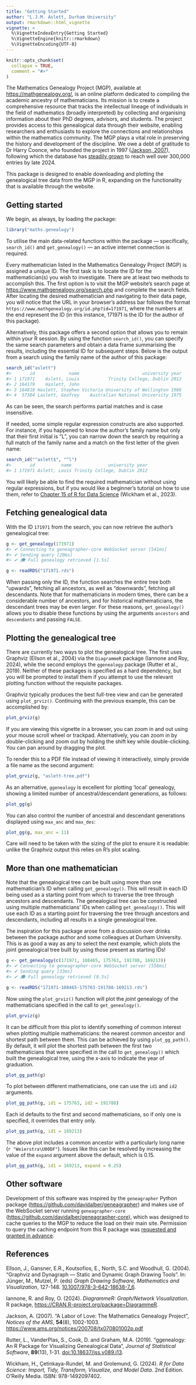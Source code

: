 ```yaml
---
title: "Getting Started"
author: "L.J.M. Aslett, Durham University"
output: rmarkdown::html_vignette
vignette: >
  %\VignetteIndexEntry{Getting Started}
  %\VignetteEngine{knitr::rmarkdown}
  %\VignetteEncoding{UTF-8}
---
```


```r
knitr::opts_chunk$set(
  collapse = TRUE,
  comment = "#>"
)
```

<div id="warning-container"></div>
<script>
  // Check if served by R-universe, which does not display vignette properly
  function checkDomain() {
    // Get the current hostname
    const hostname = window.location.hostname;

    // Check if the hostname includes 'r-universe.dev'
    if (hostname.includes('r-universe.dev')) {
      // Create a warning box
      const warningBox = document.createElement('div');
      warningBox.style.backgroundColor = '#ffcccc'; // light red
      warningBox.style.color = '#d8000c'; // red text
      warningBox.style.border = '1px solid #d8000c';
      warningBox.style.padding = '10px';
      warningBox.style.margin = '20px 0';
      warningBox.style.borderRadius = '5px';
      warningBox.innerHTML = "<strong>Note:</strong> you appear to be viewing this vignette on R-universe. For some reason, this vignette does not display properly when embedded within the R-universe site, so it is recommended to view either within the RStudio Viewer or at the main package website here: <a href='https://genealogy.louisaslett.com/articles/getting-started.html' target='_top'>https://genealogy.louisaslett.com/articles/getting-started.html</a>";

      // Show in warning-container
      const container = document.getElementById('warning-container');
      container.appendChild(warningBox);
    }
  }

  // Call the function when the page loads
  window.onload = checkDomain;
</script>

The Mathematics Genealogy Project (MGP), available at <https://mathgenealogy.org/>, is an online platform dedicated to compiling the academic ancestry of mathematicians.
Its mission is to create a comprehensive resource that tracks the intellectual lineage of individuals in the field of mathematics (broadly interpreted) by collecting and organising information about their PhD degrees, advisors, and students.
The project provides access to this genealogical data through their website, enabling researchers and enthusiasts to explore the connections and relationships within the mathematics community.
The MGP plays a vital role in preserving the history and development of the discipline.
We owe a debt of gratitude to Dr Harry Coonce, who founded the project in 1997 ([Jackson, 2007](#refs)), following which the database has [steadily grown](https://www.mathgenealogy.org/growth_image.php) to reach well over 300,000 entries by late 2024.

This package is designed to enable downloading and plotting the genealogical tree data from the MGP in R, expanding on the functionality that is available through the website.

## Getting started

We begin, as always, by loading the package:

```r
library("maths.genealogy")
```

To utilise the main data-related functions within the package --- specifically, `search_id()` and `get_genealogy()` --- an active internet connection is required.

Every mathematician listed in the Mathematics Genealogy Project (MGP) is assigned a unique ID.
The first task is to locate the ID for the mathematician(s) you wish to investigate.
There are at least two methods to accomplish this. 
The first option is to visit the MGP website's search page at <https://www.mathgenealogy.org/search.php> and complete the search fields.
After locating the desired mathematician and navigating to their data page, you will notice that the URL in your browser's address bar follows the format `https://www.mathgenealogy.org/id.php?id=171971`, where the numbers at the end represent the ID (in this instance, 171971 is the ID for the author of this package).

Alternatively, this package offers a second option that allows you to remain within your R session.
By using the function `search_id()`, you can specify the same search parameters and obtain a data frame summarising the results, including the essential ID for subsequent steps.
Below is the output from a search using the family name of the author of this package:

```r
search_id("aslett")
#>       id             name                        university year
#> 1 171971    Aslett, Louis           Trinity College, Dublin 2012
#> 2 164179    Haslett, John                                       
#> 3 164818 Haslett, Stephen Victoria University of Wellington 1986
#> 4  57304 Laslett, Geofrey    Australian National University 1975
```

As can be seen, the search performs partial matches and is case insensitive.

If needed, some simple regular expression constructs are also supported.
For instance, if you happened to know the author's family name but only that their first initial is "L", you can narrow down the search by requiring a full match of the family name and a match on the first letter of the given name:

```r
search_id("^aslett$", "^l")
#>       id          name              university year
#> 1 171971 Aslett, Louis Trinity College, Dublin 2012
```

You will likely be able to find the required mathematician without using regular expressions, but if you would like a beginner's tutorial on how to use them, refer to [Chapter 15 of R for Data Science](https://r4ds.hadley.nz/regexps.html) (Wickham et al., 2023).

## Fetching genealogical data

With the ID `171971` from the search, you can now retrieve the author's genealogical tree:

```r
g <- get_genealogy(171971)
#> ✔ Connecting to geneagrapher-core WebSocket server [541ms]
#> ✔ Sending query [20ms]
#> ✔ 🎓 Full genealogy retrieved [1.5s]                   
```
```r
g <- readRDS("171971.rds")
```

When passing only the ID, the function searches the entire tree both "upwards", fetching all ancestors, as well as "downwards", fetching all descendants.
Note that for mathematicians in modern times, there can be a considerable number of ancestors, and for historical mathematicians, the descendant trees may be even larger.
For these reasons, `get_genealogy()` allows you to disable these functions by using the arguments `ancestors` and `descendants` and passing `FALSE`.

## Plotting the genealogical tree

There are currently two ways to plot the genealogical tree.
The first uses Graphviz (Ellson et al., 2004) via the `DiagrammeR` package (Iannone and Roy, 2024), while the second employs the `ggenealogy` package (Rutter et al., 2019).
Neither of these packages is specified as a hard dependency, but you will be prompted to install them if you attempt to use the relevant plotting function without the requisite packages.

Graphviz typically produces the best full-tree view and can be generated using `plot_grviz()`.
Continuing with the previous example, this can be accomplished by:

```r
plot_grviz(g)
```

If you are viewing this vignette in a browser, you can zoom in and out using your mouse scroll wheel or trackpad.
Alternatively, you can zoom in by double-clicking and zoom out by holding the shift key while double-clicking.
You can pan around by dragging the plot.

To render this to a PDF file instead of viewing it interactively, simply provide a file name as the second argument:

```r
plot_grviz(g, "aslett-tree.pdf")
```

As an alternative, `ggenealogy` is excellent for plotting 'local' genealogy, showing a limited number of ancestral/descendant generations, as follows:

```r
plot_gg(g)
```

You can also control the number of ancestral and descendant generations displayed using `max_anc` and `max_des`:

```r
plot_gg(g, max_anc = 11)
```

Care will need to be taken with the sizing of the plot to ensure it is readable: unlike the Graphviz output this relies on R's plot scaling.

## More than one mathematician

Note that the genealogical tree can be built using more than one mathematician's ID when calling `get_genealogy()`.
This will result in each ID being used as a starting point from which to traverse the tree through ancestors and descendants.
The genealogical tree can be constructed using multiple mathematicians' IDs when calling
`get_genealogy()`.
This will use each ID as a starting point for traversing the tree through ancestors and descendants, including all results in a single genealogical tree.

The inspiration for this package arose from a discussion over drinks between the package author and some colleagues at Durham University.
This is as good a way as any to select the next example, which plots the joint genealogical tree built by using those present as starting IDs!

```r
g <- get_genealogy(c(171971, 108465, 175763, 191788, 169213))
#> ✔ Connecting to geneagrapher-core WebSocket server [558ms]
#> ✔ Sending query [33ms]
#> ✔ 🎓 Full genealogy retrieved [8.5s]
```
```r
g <- readRDS("171971-108465-175763-191788-169213.rds")
```

Now using the `plot_grviz()` function will plot the *joint* genealogy of the mathematicians specified in the call to `get_genealogy()`.

```r
plot_grviz(g)
```

It can be difficult from this plot to identify something of common interest when plotting multiple mathematicians: the nearest common ancestor and shortest path between them.
This can be achieved by using `plot_gg_path()`.
By default, it will plot the shortest path between the first two mathematicians that were specified in the call to `get_genealogy()` which built the genealogical tree, using the x-axis to indicate the year of graduation.

```r
plot_gg_path(g)
```

To plot between different mathematicians, one can use the `id1` and `id2` arguments.

```r
plot_gg_path(g, id1 = 175763, id2 = 191788)
```

Each id defaults to the first and second mathematicians, so if only one is specified, it overrides that entry only.

```r
plot_gg_path(g, id1 = 169213)
```

The above plot includes a common ancestor with a particularly long name (`r "Weierstra\U00DF"`).
Issues like this can be resolved by increasing the value of the `expand` argument above the default, which is 0.15.

```r
plot_gg_path(g, id1 = 169213, expand = 0.25)
```


## Other software

Development of this software was inspired by the `geneagrapher` Python package (<https://github.com/davidalber/geneagrapher>) and makes use of the WebSocket server running `geneagrapher-core` (<https://github.com/davidalber/geneagrapher-core>), which was designed to cache queries to the MGP to reduce the load on their main site.
Permission to query the caching endpoint from this R package was [requested and granted in advance](https://github.com/davidalber/geneagrapher/issues/38).

## References {#refs}

Ellson, J., Gansner, E.R., Koutsofios, E., North, S.C. and Woodhull, G. (2004). “Graphviz and Dynagraph — Static and Dynamic Graph Drawing Tools”. In: Jünger, M., Mutzel, P. (eds) _Graph Drawing Software, Mathematics and Visualization_, 127-148. [10.1007/978-3-642-18638-7_6](https://doi.org/10.1007/978-3-642-18638-7_6).

Iannone, R. and Roy, O. (2024). _DiagrammeR: Graph/Network Visualization_. R package, <https://CRAN.R-project.org/package=DiagrammeR>.

Jackson, A. (2007). “A Labor of Love: The Mathematics Genealogy Project”, _Notices of the AMS_, **54**(8), 1002-1003. <https://www.ams.org/notices/200708/tx070801002p.pdf>

Rutter, L., VanderPlas, S., Cook, D. and Graham, M.A. (2019). “ggenealogy: An R Package for Visualizing Genealogical Data”, _Journal of Statistical Software_, **89**(13), 1-31. [doi:10.18637/jss.v089.i13](https://doi.org/10.18637/jss.v089.i13).

Wickham, H., Çetinkaya-Rundel, M. and Grolemund, G. (2024). _R for Data Science: Import, Tidy, Transform, Visualize, and Model Data_. 2nd Edition. O'Reilly Media. ISBN: 978-1492097402.
